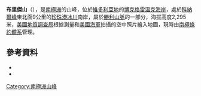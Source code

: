 {{Coord|72|17|S|167|35|E|source:GNIS|display=title}}

'''布里傑山'''（{{lang-en|Mount Bridger}}），是[[南極洲|南極洲]]的山峰，位於[[維多利亞地|維多利亞地]]的[[博克格雷溫克海岸|博克格雷溫克海岸]]，處於[[科納爾峰|科納爾峰]]東北面9公里的[[珍珠港冰川|珍珠港冰川]]南岸，屬於[[勝利山脈|勝利山脈]]的一部分，海拔高度2,295米，[[美國地質調查局|美國地質調查局]]根據測量和[[美國海軍|美國海軍]]拍攝的空中照片繪入地圖，現時由[[南極條約體系|南極條約體系]]管理。

==參考資料==
*{{cite gnis | type = antarid | id = 1929| name = Bridger, Mount | accessdate = 2011-09-08}}
*{{usgs-gazetteer|id=1929|name=Bridger, Mount}}

{{DEFAULTSORT:Mount Bridger}}
[[Category:南極洲山峰|Category:南極洲山峰]]


{{BorchgrevinkCoast-geo-stub}}